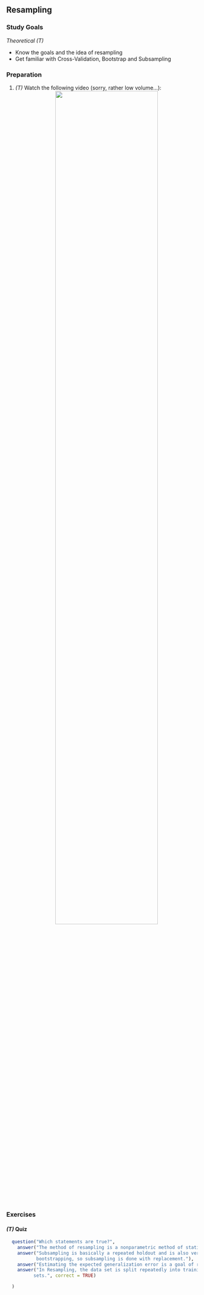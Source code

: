## Resampling

### Study Goals

*Theoretical (T)*

- Know the goals and the idea of resampling
- Get familiar with Cross-Validation, Bootstrap and Subsampling

### Preparation

1.  *(T)* Watch the following video  (sorry, rather low volume...):
    <center>
    ![](https://www.youtube.com/watch?v=pFWVIGPpupk&t=0s&index=3&list=PLMyWaJl2LoXyhFvMjtbBGs0Pi8khHbKm3){width="75%"}
    </center>


### Exercises

#### *(T)* Quiz

```r
  question("Which statements are true?",
    answer("The method of resampling is a nonparametric method of statistical inference.", correct = TRUE),
    answer("Subsampling is basically a repeated holdout and is also very similar to
           bootstrapping, so subsampling is done with replacement."),
    answer("Estimating the expected generalization error is a goal of resampling.", correct = TRUE),
    answer("In Resampling, the data set is split repeatedly into training and tests
          sets.", correct = TRUE)

  )
```

